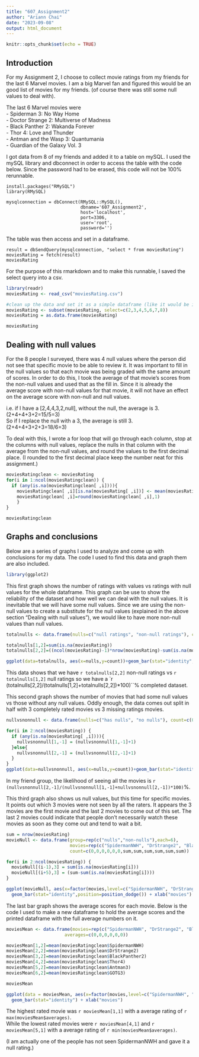 ```yaml
---
title: "607_Assignment2"
author: "Ariann Chai"
date: "2023-09-08"
output: html_document
---
```


```r
knitr::opts_chunk$set(echo = TRUE)
```

## Introduction

For my Assignment 2, I choose to collect movie ratings from my friends for the last 6 Marvel movies. I am a big Marvel fan and figured this would be an good list of movies for my friends. (of course there was still some null values to deal with). 

The last 6 Marvel movies were  
- Spiderman 3: No Way Home  
- Doctor Strange 2: Multiverse of Madness  
- Black Panther 2: Wakanda Forever  
- Thor 4: Love and Thunder  
- Antman and the Wasp 3: Quantumania  
- Guardian of the Galaxy Vol. 3  

I got data from 8 of my friends and added it to a table on mySQL. I used the mySQL library and dbconnect in order to access the table with the code below. Since the password had to be erased, this code will not be 100% rerunnable.

```sqlconnection
install.packages("RMySQL")
library(RMySQL)

mysqlconnection = dbConnect(RMySQL::MySQL(),
                            dbname='607_Assignment2',
                            host='localhost',
                            port=3306,
                            user='root',
                            password='')
```

The table was then access and set in a dataframe.

```moviesRating
result = dbSendQuery(mysqlconnection, "select * from moviesRating") 
moviesRating = fetch(result)
moviesRating
```

For the purpose of this rmarkdown and to make this runnable, I saved the select query into a csv. 

```r
library(readr)
moviesRating <- read_csv("moviesRating.csv")

#clean up the data and set it as a simple dataframe (like it would be if I got it directly from mysql)
moviesRating <- subset(moviesRating, select=c(2,3,4,5,6,7,8))
moviesRating = as.data.frame(moviesRating)

moviesRating
```

## Dealing with null values
For the 8 people I surveyed, there was 4 null values where the person did not see that specific movie to be able to review it. It was important to fill in the null values so that each movie was being graded with the same amount of scores. In order to do this, I took the average of that movie's scores from the non-null values and used that as the fill in. Since it is already the average score with non-null values for that movie, it will not have an effect on the average score with non-null and null values.

i.e. if I have a [2,4,4,3,2,null], without the null, the average is 3.  
(2+4+4+3+2=15/5=3)  
So if I replace the null with a 3, the average is still 3.  
(2+4+4+3+2+3=18/6=3)  

To deal with this, I wrote a for loop that will go through each column, stop at the columns with null values, replace the nulls in that column with the average from the non-null values, and round the values to the first decimal place. (I rounded to the first decimal place keep the number neat for this assignment.)

```r
moviesRatingclean <- moviesRating
for(i in 1:ncol(moviesRatingclean)) {
  if (any(is.na(moviesRatingclean[ ,i]))){
    moviesRatingclean[ ,i][is.na(moviesRating[ ,i])] <- mean(moviesRatingclean[ ,i], na.rm=TRUE)
    moviesRatingclean[ ,i]=round(moviesRatingclean[ ,i],1)
    }
}

moviesRatingclean
```

## Graphs and conclusions
Below are a series of graphs I used to analyze and come up with conclusions for my data. The code I used to find this data and graph them are also included. 

```r
library(ggplot2)
```

This first graph shows the number of ratings with values vs ratings with null values for the whole dataframe. This graph can be use to show the reliability of the dataset and how well we can deal with the null values. It is inevitable that we will have some null values. Since we are using the non-null values to create a substitute for the null values (explained in the above section "Dealing with null values"), we would like to have more non-null values than null values.   
```r
totalnulls <- data.frame(nulls=c("null ratings", "non-null ratings"), count=c(0, 0))

totalnulls[1,2]=sum(is.na(moviesRating))
totalnulls[2,2]=((ncol(moviesRating)-1)*nrow(moviesRating)-sum(is.na(moviesRating)))

ggplot(data=totalnulls, aes(x=nulls,y=count))+geom_bar(stat="identity", width=0.5,fill="lightblue")+xlab("total ratings")
``` 

This data shows that we have `r totalnulls[2,2]` non-null ratings vs `r totalnulls[1,2]` null ratings so we have a `r (totalnulls[2,2]/(totalnulls[1,2]+totalnulls[2,2])*100)``% completed dataset.



This second graph shows the number of movies that had some null values vs those without any null values. Oddly enough, the data comes out split in half with 3 completely rated movies vs 3 missing ratings movies.  

```r
nullvsnonnull <- data.frame(nulls=c("has nulls", "no nulls"), count=c(0, 0))

for(i in 2:ncol(moviesRating)) {
  if (any(is.na(moviesRating[ ,i]))){
    nullvsnonnull[1,-1] = (nullvsnonnull[1,-1]+1)
  }else{
    nullvsnonnull[2,-1] = (nullvsnonnull[2,-1]+1)
  }
}
ggplot(data=nullvsnonnull, aes(x=nulls,y=count))+geom_bar(stat="identity", width=0.5,fill="lightblue")+xlab("movies with null values")
```  

In my friend group, the likelihood of seeing all the movies is `r (nullvsnonnull[2,-1]/(nullvsnonnull[1,-1]+nullvsnonnull[2,-1])*100)`%.  



This third graph also shows us null values, but this time for specific movies. It points out which 3 movies were not seen by all the raters. It appears the 3 movies are the first movie and the last 2 movies to come out of this set. The last 2 movies could indicate that people don't necessarily watch these movies as soon as they come out and tend to wait a bit.
```r
sum = nrow(moviesRating)
movieNull <- data.frame(group=rep(c("nulls","non-nulls"),each=6),
                        movies=rep(c("SpidermanNWH", "DrStrange2", "BlackPanther2", "Thor4", "Antman3", "GOTG3")),
                        count=c(0,0,0,0,0,0,sum,sum,sum,sum,sum,sum))

for(i in 2:ncol(moviesRating)) {
  movieNull[(i-1),3] = sum(is.na(moviesRating[i]))
  movieNull[(i+5),3] = (sum-sum(is.na(moviesRating[i])))
}

ggplot(movieNull, aes(x=factor(movies,level=c("SpidermanNWH", "DrStrange2", "BlackPanther2", "Thor4", "Antman3", "GOTG3")),y=count,fill=group))+ 
  geom_bar(stat="identity",position=position_dodge()) + xlab("movies")
```

The last bar graph shows the average scores for each movie. Below is the code I used to make a new dataframe to hold the average scores and the printed dataframe with the full average numbers on it.
```r
moviesMean <- data.frame(movies=rep(c("SpidermanNWH", "DrStrange2", "BlackPanther2", "Thor4", "Antman3", "GOTG3")),
                      averages=c(0,0,0,0,0,0))

moviesMean[1,2]=mean(moviesRatingclean$SpidermanNWH)
moviesMean[2,2]=mean(moviesRatingclean$DrStrange2)
moviesMean[3,2]=mean(moviesRatingclean$BlackPanther2)
moviesMean[4,2]=mean(moviesRatingclean$Thor4)
moviesMean[5,2]=mean(moviesRatingclean$Antman3)
moviesMean[6,2]=mean(moviesRatingclean$GOTG3)

moviesMean

ggplot(data = moviesMean, aes(x=factor(movies,level=c("SpidermanNWH", "DrStrange2", "BlackPanther2", "Thor4", "Antman3", "GOTG3")), y = averages,fill=movies)) + 
  geom_bar(stat="identity") + xlab("movies")
```

The highest rated movie was `r moviesMean[1,1]` with a average rating of `r max(moviesMean$averages)`.  
While the lowest rated movies were `r moviesMean[4,1]` and `r moviesMean[5,1]` with a average rating of `r min(moviesMean$averages)`. 

(I am actually one of the people has not seen SpidermanNWH and gave it a null rating.)

